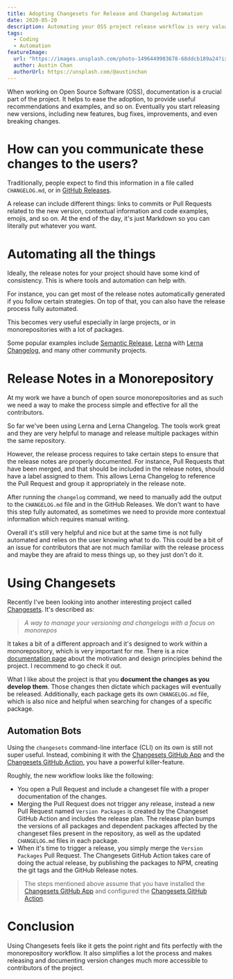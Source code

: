 ```yaml
---
title: Adopting Changesets for Release and Changelog Automation
date: 2020-05-20
description: Automating your OSS project release workflow is very valuable. Learn how you can do that with Changesets.
tags:
  - Coding
  - Automation
featureImage:
  url: "https://images.unsplash.com/photo-1496449903678-68ddcb189a24?ixlib=rb-1.2.1&ixid=eyJhcHBfaWQiOjEyMDd9&auto=format&fit=crop&w=2550&q=80"
  author: Austin Chan
  authorUrl: https://unsplash.com/@austinchan
---
```


When working on Open Source Software (OSS), documentation is a crucial part of the project. It helps to ease the adoption, to provide useful recommendations and examples, and so on.
Eventually you start releasing new versions, including new features, bug fixes, improvements, and even breaking changes.

# How can you communicate these changes to the users?

Traditionally, people expect to find this information in a file called `CHANGELOG.md`, or in [GitHub Releases](https://help.github.com/en/github/administering-a-repository/about-releases).

A release can include different things: links to commits or Pull Requests related to the new version, contextual information and code examples, emojis, and so on. At the end of the day, it's just Markdown so you can literally put whatever you want.

# Automating all the things

Ideally, the release notes for your project should have some kind of consistency. This is where tools and automation can help with.

For instance, you can get most of the release notes automatically generated if you follow certain strategies. On top of that, you can also have the release process fully automated.

This becomes very useful especially in large projects, or in monorepositories with a lot of packages.

Some popular examples include [Semantic Release](https://github.com/semantic-release/semantic-release), [Lerna](https://github.com/lerna/lerna) with [Lerna Changelog](https://github.com/lerna/lerna-changelog), and many other community projects.

# Release Notes in a Monorepository

At my work we have a bunch of open source monorepositories and as such we need a way to make the process simple and effective for all the contributors.

So far we've been using Lerna and Lerna Changelog. The tools work great and they are very helpful to manage and release multiple packages within the same repository.

However, the release process requires to take certain steps to ensure that the release notes are properly documented.
For instance, Pull Requests that have been merged, and that should be included in the release notes, should have a label assigned to them. This allows Lerna Changelog to reference the Pull Request and group it appropriately in the release note.

After running the `changelog` command, we need to manually add the output to the `CHANGELOG.md` file and in the GitHub Releases.
We don't want to have this step fully automated, as sometimes we need to provide more contextual information which requires manual writing.

Overall it's still very helpful and nice but at the same time is not fully automated and relies on the user knowing what to do.
This could be a bit of an issue for contributors that are not much familiar with the release process and maybe they are afraid to mess things up, so they just don't do it.

# Using Changesets

Recently I've been looking into another interesting project called [Changesets](https://github.com/atlassian/changesets). It's described as:

> _A way to manage your versioning and changelogs with a focus on monorepos_

It takes a bit of a different approach and it's designed to work within a monorepository, which is very important for me.
There is a nice [documentation page](https://github.com/atlassian/changesets/blob/master/docs/detailed-explanation.md) about the motivation and design principles behind the project. I recommend to go check it out.

What I like about the project is that you **document the changes as you develop them**. Those changes then dictate which packages will eventually be released. Additionally, each package gets its own `CHANGELOG.md` file, which is also nice and helpful when searching for changes of a specific package.

## Automation Bots

Using the `changesets` command-line interface (CLI) on its own is still not super useful. Instead, combining it with the [Changesets GitHub App](https://github.com/apps/changeset-bot) and the [Changesets GitHub Action](https://github.com/changesets/action), you have a powerful killer-feature.

Roughly, the new workflow looks like the following:

- You open a Pull Request and include a changeset file with a proper documentation of the changes.
- Merging the Pull Request does not trigger any release, instead a new Pull Request named `Version Packages` is created by the Changeset GitHub Action and includes the release plan. The release plan bumps the versions of all packages and dependent packages affected by the changeset files present in the repository, as well as the updated `CHANGELOG.md` files in each package.
- When it's time to trigger a release, you simply merge the `Version Packages` Pull Request. The Changesets GitHub Action takes care of doing the actual release, by publishing the packages to NPM, creating the git tags and the GitHub Release notes.

> The steps mentioned above assume that you have installed the [Changesets GitHub App](https://github.com/apps/changeset-bot) and configured the [Changesets GitHub Action](https://github.com/changesets/action).

# Conclusion

Using Changesets feels like it gets the point right and fits perfectly with the monorepository workflow. It also simplifies a lot the process and makes releasing and documenting version changes much more accessible to contributors of the project.
